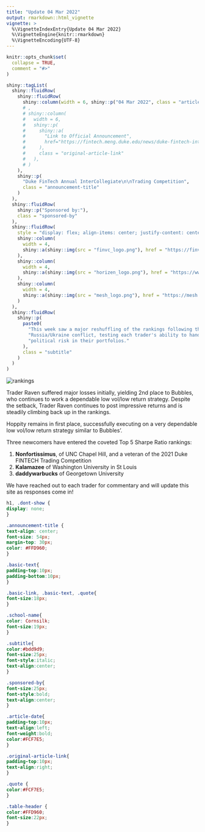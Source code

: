 ```yaml
---
title: "Update 04 Mar 2022"
output: rmarkdown::html_vignette
vignette: >
  %\VignetteIndexEntry{Update 04 Mar 2022}
  %\VignetteEngine{knitr::rmarkdown}
  %\VignetteEncoding{UTF-8}
---
```


```r
knitr::opts_chunk$set(
  collapse = TRUE,
  comment = "#>"
)
```


```r
shiny::tagList(
  shiny::fluidRow(
    shiny::fluidRow(
      shiny::column(width = 6, shiny::p("04 Mar 2022", class = "article-date"))
      # ,
      # shiny::column(
      #   width = 6,
      #   shiny::p(
      #     shiny::a(
      #       "Link to Official Announcement",
      #       href="https://fintech.meng.duke.edu/news/duke-fintech-intercollegiate-trading-competition-kicks-spring-2022"
      #     ),
      #     class = "original-article-link"
      #   ),
      # )
    ),
    shiny::p(
      "Duke FinTech Annual InterCollegiate\n\nTrading Competition",
      class = "announcement-title"
    )
  ),
  shiny::fluidRow(
    shiny::p("Sponsored by:"),
    class = "sponsored-by"
  ),
  shiny::fluidRow(
    style = "display: flex; align-items: center; justify-content: center;",
    shiny::column(
      width = 4, 
      shiny::a(shiny::img(src = "finvc_logo.png"), href = "https://finvc.co/")
    ),
    shiny::column(
      width = 4, 
      shiny::a(shiny::img(src = "horizen_logo.png"), href = "https://www.horizen.io/")
    ),
    shiny::column(
      width = 4,
      shiny::a(shiny::img(src = "mesh_logo.png"), href = "https://mesh.xyz/")
    )
  ),
  shiny::fluidRow(
    shiny::p(
      paste0(
        "This week saw a major reshuffling of the rankings following the ",
        "Russia/Ukraine conflict, testing each trader's ability to handle ",
        "political risk in their portfolios."
      ),
      class = "subtitle"
    )
  )
)
```

<img src="rankings04Mar.png" alt="rankings">

<p class = "basic-text"> Trader Raven suffered major losses initially, yielding 
2nd place to Bubbles, who continues to work a dependable low vol/low return 
strategy. Despite the setback, Trader Raven continues to post impressive returns
and is steadily climbing back up in the rankings.</p>

<p class = "basic-text"> Hoppity remains in first place, successfully executing
on a very dependable low vol/low return strategy similar to Bubbles'.</p>

<p class = "basic-text"> Three newcomers have entered the coveted Top 5 Sharpe 
Ratio rankings:</p>

<ol>
  <li><b>Nonfortissimus</b>, of UNC Chapel Hill, and a veteran of the 2021 Duke 
  FINTECH Trading Competition</li>
  <li><b>Kalamazee</b> of Washington University in St Louis</li>
  <li><b>daddywarbucks</b> of Georgetown University
</ol>
  

<p class = "basic-text">We have reached out to each trader for commentary and 
will update this site as responses come in!</p>


```css
h1, .dont-show {
display: none;
}

.announcement-title {
text-align: center;
font-size: 54px;
margin-top: 30px;
color: #FFD960;
}

.basic-text{
padding-top:10px;
padding-bottom:10px;
}

.basic-link, .basic-text, .quote{
font-size:18px;
}

.school-name{
color: Cornsilk;
font-size:19px;
}

.subtitle{
color:#bdd9d9;
font-size:25px;
font-style:italic;
text-align:center;
}

.sponsored-by{
font-size:25px;
font-style:bold;
text-align:center;
}

.article-date{
padding-top:10px;
text-align:left;
font-weight:bold;
color:#FCF7E5;
}

.original-article-link{
padding-top:10px;
text-align:right;
}

.quote {
color:#FCF7E5;
}

.table-header {
color:#FFD960;
font-size:22px;
}

```

